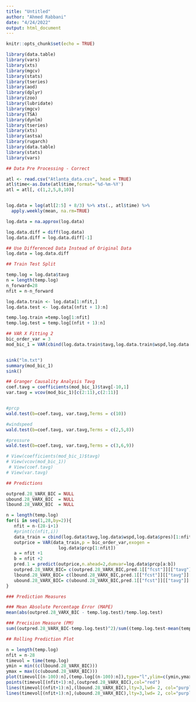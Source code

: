 ---
title: "Untitled"
author: "Ahmed Rabbani"
date: "4/24/2022"
output: html_document
---

```{r setup, include=FALSE}
knitr::opts_chunk$set(echo = TRUE)
```

```{r}
library(data.table)
library(vars)
library(xts)
library(mgcv)
library(stats)
library(tseries)
library(aod)
library(dplyr)
library(zoo) 
library(lubridate) 
library(mgcv)
library(TSA) 
library(dynlm)
library(tseries)
library(xts)
library(astsa)
library(rugarch)
library(data.table)
library(stats)
library(vars)

```


```{r}
## Data Pre Processing - Correct

atl <- read.csv("Atlanta_data.csv", head = TRUE)
atl$time<-as.Date(atl$time,format='%d-%m-%Y')
atl = atl[, c(1,2,5,8,10)]


log.data = log(atl[2:5] + 8/3) %>% xts(., atl$time) %>%
  apply.weekly(mean, na.rm=TRUE)

log.data = na.approx(log.data)

log.data.diff = diff(log.data)
log.data.diff = log.data.diff[-1]
```


```{r}
## Use Differenced Data Instead of Original Data
log.data = log.data.diff
```



```{r}
## Train Test Split

temp.log = log.data$tavg
n = length(temp.log)
n_forward=28
nfit = n-n_forward

log.data.train <- log.data[1:nfit,]
log.data.test <- log.data[(nfit + 1):n]

temp.log.train =temp.log[1:nfit]
temp.log.test = temp.log[(nfit + 1):n]
```


```{r}
## VAR X Fitting 2
bic_order_var = 3
mod_bic_1 = VAR(cbind(log.data.train$tavg,log.data.train$wspd,log.data.train$pres),p = bic_order_var,exogen = log.data.train$prcp)


sink("lm.txt")
summary(mod_bic_1)
sink()
```




```{r}
## Granger Causality Analysis Tavg
coef.tavg = coefficients(mod_bic_1)$tavg[-10,1]
var.tavg = vcov(mod_bic_1)[c(2:11),c(2:11)]


#prcp
wald.test(b=coef.tavg, var.tavg,Terms = c(10))

#windspeed
wald.test(b=coef.tavg, var.tavg,Terms = c(2,5,8))

#pressure
wald.test(b=coef.tavg, var.tavg,Terms = c(3,6,9))
```







```{r}
# View(coefficients(mod_bic_1)$tavg)
# View(vcov(mod_bic_1))
 # View(coef.tavg)
# View(var.tavg)
```






```{r}
## Predictions

outpred.28_VARX_BIC = NULL
ubound.28_VARX_BIC  = NULL
lbound.28_VARX_BIC  = NULL

n = length(temp.log)
for(i in seq(1,28,by=2)){
   nfit = n-(28-i+1)
   #print(c(nfit,i))
   data_train = cbind(log.data$tavg,log.data$wspd,log.data$pres)[1:nfit]
   outprice = VAR(data_train,p = bic_order_var,exogen =
                    log.data$prcp[1:nfit])
   a = nfit +1
   b = nfit +2
   pred.1 = predict(outprice,n.ahead=2,dumvar=log.data$prcp[a:b])
   outpred.28_VARX_BIC= c(outpred.28_VARX_BIC,pred.1[["fcst"]][["tavg"]][,1])
   lbound.28_VARX_BIC= c(lbound.28_VARX_BIC,pred.1[["fcst"]][["tavg"]][,2])
   ubound.28_VARX_BIC= c(ubound.28_VARX_BIC,pred.1[["fcst"]][["tavg"]][,3])
}
```

```{r}
### Prediction Measures

### Mean Absolute Percentage Error (MAPE)
mean(abs(outpred.28_VARX_BIC - temp.log.test)/temp.log.test)

### Precision Measure (PM)
sum((outpred.28_VARX_BIC-temp.log.test)^2)/sum((temp.log.test-mean(temp.log.test))^2)
```

```{r}
## Rolling Prediction Plot

n = length(temp.log)
nfit = n-28
timevol = time(temp.log)
ymin = min((c(lbound.28_VARX_BIC)))
ymax = max((c(ubound.28_VARX_BIC)))
plot(timevol[(n-100):n],(temp.log[(n-100):n]),type="l",ylim=c(ymin,ymax),xlab="Time", ylab="Log - Temperature")
points(timevol[(nfit+1):n],(outpred.28_VARX_BIC),col="red")
lines(timevol[(nfit+1):n],(lbound.28_VARX_BIC),lty=3,lwd= 2, col="purple")
lines(timevol[(nfit+1):n],(ubound.28_VARX_BIC),lty=3,lwd= 2, col="purple")
```

```{r}

```

